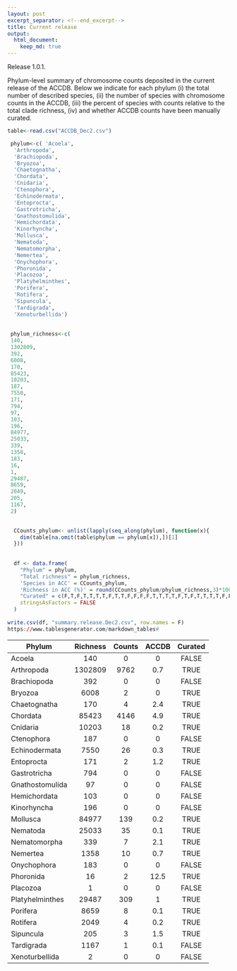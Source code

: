 ```yaml
---
layout: post
excerpt_separator: <!--end_excerpt-->
title: Current release
output:
  html_document:
    keep_md: true
---
```


<div class="message">
  Release 1.0.1.
</div>

Phylum-level summary of chromosome counts deposited in the current release of the ACCDB. Below we indicate for each phylum (i) the total number of described species, (ii) the number of species with chromosome counts in the ACCDB, (iii) the percent of species with counts relative to the total clade richness, (iv) and whether ACCDB counts have been manually curated.  


```r
 
table<-read.csv("ACCDB_Dec2.csv")

 phylum<-c( 'Acoela',
  'Arthropoda',
  'Brachiopoda',
  'Bryozoa',
  'Chaetognatha',
  'Chordata',
  'Cnidaria',
  'Ctenophora',
  'Echinodermata',
  'Entoprocta',
  'Gastrotricha',
  'Gnathostomulida',
  'Hemichordata',
  'Kinorhyncha',
  'Mollusca',
  'Nematoda',
  'Nematomorpha',
  'Nemertea',
  'Onychophora',
  'Phoronida',
  'Placozoa',
  'Platyhelminthes',
  'Porifera',
  'Rotifera',
  'Sipuncula',
  'Tardigrada',
  'Xenoturbellida')
  
 
 phylum_richness<-c(
 140,
 1302809,
 392,
 6008,
 170,
 85423,
 10203,
 187,
 7550,
 171,
 794,
 97,
 103,
 196,
 84977,
 25033,
 339,
 1358,
 183,
 16,
 1,
 29487,
 8659,
 2049,
 205,
 1167,
 2)

  
  CCounts_phylum<- unlist(lapply(seq_along(phylum), function(x){
    dim(table[na.omit(table$phylum == phylum[x]),])[1]
  }))
 
  
  df <- data.frame(
    "Phylum" = phylum,
    "Total richness" = phylum_richness,
    'Species in ACC' = CCounts_phylum,
    'Richness in ACC (%)' = round(CCounts_phylum/phylum_richness,3)*100,
    "Curated" = c(F,T,F,T,T,T,T,F,T,T,F,F,F,F,T,T,T,T,F,T,F,T,T,T,T,F,F) ,
    stringsAsFactors = FALSE
  )
  
write.csv(df, "summary.release.Dec2.csv", row.names = F)
https://www.tablesgenerator.com/markdown_tables#

```

| Phylum | Richness | Counts | ACCDB | Curated |
|-----------------|:--------:|:------:|:-----:|:-------:|
| Acoela | 140 | 0 | 0 | FALSE |
| Arthropoda | 1302809 | 9762 | 0.7 | TRUE |
| Brachiopoda | 392 | 0 | 0 | FALSE |
| Bryozoa | 6008 | 2 | 0 | TRUE |
| Chaetognatha | 170 | 4 | 2.4 | TRUE |
| Chordata | 85423 | 4146 | 4.9 | TRUE |
| Cnidaria | 10203 | 18 | 0.2 | TRUE |
| Ctenophora | 187 | 0 | 0 | FALSE |
| Echinodermata | 7550 | 26 | 0.3 | TRUE |
| Entoprocta | 171 | 2 | 1.2 | TRUE |
| Gastrotricha | 794 | 0 | 0 | FALSE |
| Gnathostomulida | 97 | 0 | 0 | FALSE |
| Hemichordata | 103 | 0 | 0 | FALSE |
| Kinorhyncha | 196 | 0 | 0 | FALSE |
| Mollusca | 84977 | 139 | 0.2 | TRUE |
| Nematoda | 25033 | 35 | 0.1 | TRUE |
| Nematomorpha | 339 | 7 | 2.1 | TRUE |
| Nemertea | 1358 | 10 | 0.7 | TRUE |
| Onychophora | 183 | 0 | 0 | FALSE |
| Phoronida | 16 | 2 | 12.5 | TRUE |
| Placozoa | 1 | 0 | 0 | FALSE |
| Platyhelminthes | 29487 | 309 | 1 | TRUE |
| Porifera | 8659 | 8 | 0.1 | TRUE |
| Rotifera | 2049 | 4 | 0.2 | TRUE |
| Sipuncula | 205 | 3 | 1.5 | TRUE |
| Tardigrada | 1167 | 1 | 0.1 | FALSE |
| Xenoturbellida | 2 | 0 | 0 | FALSE |

<!--end_excerpt-->



